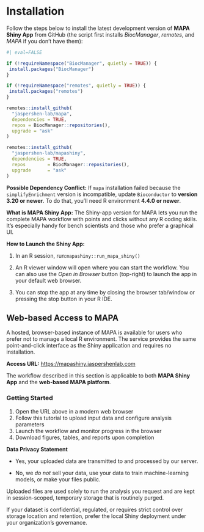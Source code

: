 # Installation {#sec-shinyapp_installation}

Follow the steps below to install the latest development version of **MAPA Shiny App** from GitHub (the script first installs *BiocManager*, *remotes*, and *MAPA* if you don’t have them):

```r
#| eval=FALSE

if (!requireNamespace("BiocManager", quietly = TRUE)) {
 install.packages("BiocManager") 
}

if (!requireNamespace("remotes", quietly = TRUE)) {
 install.packages("remotes") 
}

remotes::install_github(
  "jaspershen-lab/mapa",
  dependencies = TRUE,
  repos = BiocManager::repositories(),
  upgrade = "ask"
)

remotes::install_github(
  "jaspershen-lab/mapashiny",
  dependencies = TRUE,
  repos        = BiocManager::repositories(),
  upgrade      = "ask"
)

```

::: callout-note
**Possible Dependency Conflict:** If `mapa` installation failed because the `simplifyEnrichment` version is incompatible, update `Bioconductor` to **version 3.20 or newer**. To do that, you’ll need R environment **4.4.0 or newer**.
:::

::: callout-tip
**What is MAPA Shiny App:** The Shiny-app version for MAPA lets you run the complete MAPA workflow with points and clicks without any R coding skills. It’s especially handy for bench scientists and those who prefer a graphical UI.

**How to Launch the Shiny App:**

1.  In an R session, run:`mapashiny::run_mapa_shiny()`

2.  An R viewer window will open where you can start the workflow. You can also use the *Open in Browser* button (top-right) to launch the app in your default web browser.

3.  You can stop the app at any time by closing the browser tab/window or pressing the stop button in your R IDE.
:::

## Web-based Access to MAPA {#sec-web}

A hosted, browser-based instance of MAPA is available for users who prefer not to manage a local R environment. The service provides the same point-and-click interface as the Shiny application and requires no installation.

**Access URL:** <https://mapashiny.jaspershenlab.com>

::: callout-note
The workflow described in this section is applicable to both **MAPA Shiny App** and the **web-based MAPA platform**.
:::

### Getting Started

1.  Open the URL above in a modern web browser
2.  Follow this tutorial to upload input data and configure analysis parameters
3.  Launch the workflow and monitor progress in the browser
4.  Download figures, tables, and reports upon completion

::: callout-important
**Data Privacy Statement**

- Yes, your uploaded data are transmitted to and processed by our server.

- No, we _do not_ sell your data, use your data to train machine-learning models, or make your files public. 

Uploaded files are used solely to run the analysis you request and are kept in session-scoped, temporary storage that is routinely purged.

If your dataset is confidential, regulated, or requires strict control over storage location and retention, prefer the local Shiny deployment under your organization’s governance.
:::
